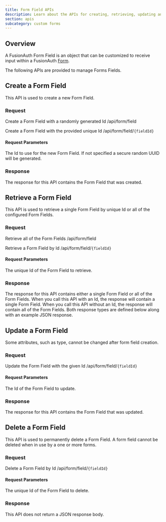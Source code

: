 ```yaml
---
title: Form Field APIs
description: Learn about the APIs for creating, retrieving, updating and deleting form fields.
section: apis
subcategory: custom forms
---
```


<PremiumEditionBlurb />

## Overview

A FusionAuth Form Field is an object that can be customized to receive input within a FusionAuth [Form](/docs/apis/custom-forms/forms).

The following APIs are provided to manage Forms Fields.

## Create a Form Field

This API is used to create a new Form Field.

### Request

<APIAuthentication icon="lock">Create a Form Field with a randomly generated Id</APIAuthentication>
<APIURI method="POST">/api/form/field</APIURI>

<APIAuthentication icon="lock">Create a Form Field with the provided unique Id</APIAuthentication>
<APIURI method="POST">/api/form/field/`{fieldId}`</APIURI>

#### Request Parameters

<APIBlock>
  <APIField name="fieldId" type="UUID" optional defaults="secure random UUID">
    The Id to use for the new Form Field. If not specified a secure random UUID will be generated.
  </APIField>
</APIBlock>

<FormFieldRequestBody />

### Response

The response for this API contains the Form Field that was created.

<StandardPostResponseCodes never_search_error />

<FormFieldResponseBody />

## Retrieve a Form Field

This API is used to retrieve a single Form Field by unique Id or all of the configured Form Fields.

### Request

<APIAuthentication icon="lock">Retrieve all of the Form Fields</APIAuthentication>
<APIURI method="GET">/api/form/field</APIURI>

<APIAuthentication icon="lock">Retrieve a Form Field by Id</APIAuthentication>
<APIURI method="GET">/api/form/field/`{fieldId}`</APIURI>

#### Request Parameters

<APIBlock>
  <APIField name="fieldId" type="UUID" required>
    The unique Id of the Form Field to retrieve.
  </APIField>
</APIBlock>

### Response

The response for this API contains either a single Form Field or all of the Form Fields. When you call this API with an Id, the response will contain a single Form Field. When you call this API without an Id, the response will contain all of the Form Fields. Both response types are defined below along with an example JSON response.

<StandardGetResponseCodes never_search_error />

<FormFieldResponseBody />

<FormFieldsResponseBody />

## Update a Form Field

<GenericUpdateExplanationFragment capitalized_object_name="Form Field" />

Some attributes, such as <InlineField>type</InlineField>, cannot be changed after form field creation. 

### Request

<APIAuthentication icon="lock">Update the Form Field with the given Id</APIAuthentication>
<APIURI method="PUT">/api/form/field/`{fieldId}`</APIURI>

<PatchSupport api_endpoint="/api/form/field/`{fieldId}`" />

#### Request Parameters

<APIBlock>
  <APIField name="fieldId" type="UUID" required>
    The Id of the Form Field to update.
  </APIField>
</APIBlock>

<FormFieldRequestBody update_request />

### Response

The response for this API contains the Form Field that was updated.

<StandardPutResponseCodes never_search_error />

<FormFieldResponseBody />

## Delete a Form Field

This API is used to permanently delete a Form Field. A form field cannot be deleted when in use by a one or more forms.

### Request

<APIAuthentication icon="lock">Delete a Form Field by Id</APIAuthentication>
<APIURI method="DELETE">/api/form/field/`{fieldId}`</APIURI>

#### Request Parameters

<APIBlock>
  <APIField name="fieldId" type="UUID" required>
    The unique Id of the Form Field to delete.
  </APIField>
</APIBlock>

### Response

This API does not return a JSON response body.

<StandardDeleteResponseCodes never_search_error />

